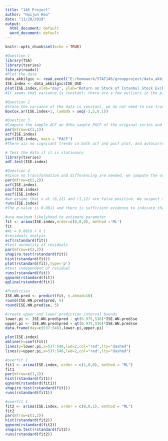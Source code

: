 ---
title: "146 Project"
author: "Huijun Hao"
date: "11/28/2019"
output:
  html_document: default
  word_document: default
---

```{r setup, include=FALSE}
knitr::opts_chunk$set(echo = TRUE)
```
```{r}
#Question 1
library(TSA)
library(tseries)
library(readxl)
#Plot the data
data_akbilgic <- read_excel("E:/homework/STAT146/groupproject/data_akbilgic.xlsx")
ISE.index <- data_akbilgic$ISE_USD
plot(ISE.index,xlab="day", ylab="Return on Stock of Istanbul Stock Exchange ", type='o', main = "Return rate of Istanbul Index")
#It seems that variance is constant; there are a few outliers in the plot and the time series appear to have no trend.
```

```{r}
#Question 2
#Since the variance of the data is constant, we do not need to use transformation to stablized the variance
BoxCox.ar(ISE.index+1, lambda = seq(-2,5,0.1))
```

```{r}
#Question 3
#Compute the sample ACF an dthe sample PACF of the original series and further confirm the need for differencing
par(mfrow=c(2,1))
acf(ISE.index)
pacf(ISE.index, main = "PACF")
#There ais no signicant trends in both acf and pacf plot, and autocorrelations are both in the confident interva except lag 13. 
```
```{r}
# Test the data if it is stationary
library(tseries)
adf.test(ISE.index)
```


```{r}
#Question 4
#Since no transformation and differencing are needed, we compute the original acf pacf and eacf
par(mfrow=c(2,2))
acf(ISE.index)
pacf(ISE.index)
eacf(ISE.index)
#we assume that x at (0,12) and (1,12) are false positive. We suspect that first different could be a white noise process. Thus, we do a runs test to see if first differences are dependt among time.
runs(ISE.index)
#The p-value is 0.0811 and there is sufficient evidence to indicate that they are independent
```
```{r}
#use maximum likelyhood to estimate parameter
fit <- arima(ISE.index,order=c(0,0,0), method ='ML')
fit
#Wt = 0.0016 + X_t
#residuals analyze
acf(rstandard(fit))
#test normality of residuals
par(mfrow=c(2,2))
shapiro.test(rstandard(fit))
hist(rstandard(fit))
plot(rstandard(fit),type='p')
#test independent of residual
runs(rstandard(fit))
qqnorm(rstandard(fit))
qqline(rstandard(fit))
```

```{r}
#Prediction 
ISE.WN.pred <- predict(fit, n.ahead=10)
round(ISE.WN.pred$pred, 5)
round(ISE.WN.pred$se, 5)
```

```{r}
#create upper and lower prediction interval bounds
lower.pi <- ISE.WN.pred$pred - qt(0.975,536)*ISE.WN.pred$se
upper.pi <- ISE.WN.pred$pred + qt(0.975,536)*ISE.WN.pred$se
data.frame(day=c(537:546),lower.pi,upper.pi)
```

```{r}
plot(ISE.index)
abline(h=coef(fit))
lines(y=lower.pi,x=537:546,lwd=2,col="red",lty="dashed")
lines(y=upper.pi,x=537:546,lwd=2,col="red",lty="dashed")
```

```{r}
#overfit 1
fit1 <- arima(ISE.index, order = c(1,0,0), method = "ML")
fit1
par(mfrow=c(1,2))
hist(rstandard(fit1))
qqnorm(rstandard(fit1))
shapiro.test(rstandard(fit1))
runs(rstandard(fit1))
```

```{r}
#overfit 1
fit2 <- arima(ISE.index, order = c(0,0,1), method = "ML")
fit2
par(mfrow=c(1,2))
hist(rstandard(fit2))
qqnorm(rstandard(fit2))
shapiro.test(rstandard(fit2))
runs(rstandard(fit2))
```
